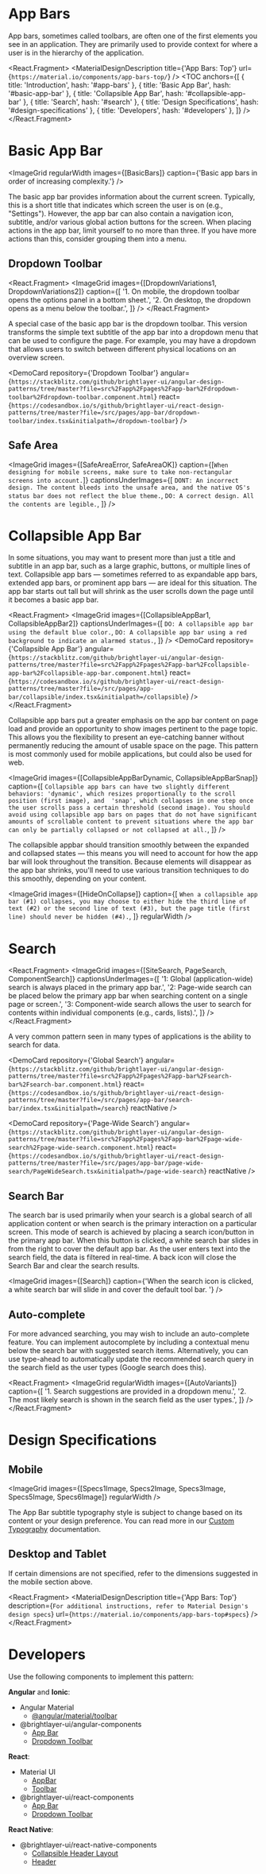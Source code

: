 
<!-- KEYWORDS: design pattern appbar search collapse collapsible extend prominent toolbar banner header -->

# App Bars

<ImageGrid images={[Banner]} regularWidth />

App bars, sometimes called toolbars, are often one of the first elements you see in an application. They are primarily used to provide context for where a user is in the hierarchy of the application.

<React.Fragment>
    <MaterialDesignDescription title={'App Bars: Top'} url={`https://material.io/components/app-bars-top/`} />
    <TOC
        anchors={[
            { title: 'Introduction', hash: '#app-bars' },
            { title: 'Basic App Bar', hash: '#basic-app-bar' },
            { title: 'Collapsible App Bar', hash: '#collapsible-app-bar' },
            { title: 'Search', hash: '#search' },
            { title: 'Design Specifications', hash: '#design-specifications' },
            { title: 'Developers', hash: '#developers' },
        ]}
    />
    <Divider />
</React.Fragment>

# Basic App Bar

<ImageGrid regularWidth images={[BasicBars]} caption={'Basic app bars in order of increasing complexity.'} />

The basic app bar provides information about the current screen. Typically, this is a short title that indicates which screen the user is on (e.g., "Settings"). However, the app bar can also contain a navigation icon, subtitle, and/or various global action buttons for the screen. When placing actions in the app bar, limit yourself to no more than three. If you have more actions than this, consider grouping them into a menu.

## Dropdown Toolbar

<React.Fragment>
    <ImageGrid
        images={[DropdownVariations1, DropdownVariations2]}
        caption={[
            '1. On mobile, the dropdown toolbar opens the options panel in a bottom sheet.',
            '2. On desktop, the dropdown opens as a menu below the toolbar.',
        ]}
    />
</React.Fragment>

A special case of the basic app bar is the dropdown toolbar. This version transforms the simple text subtitle of the app bar into a dropdown menu that can be used to configure the page. For example, you may have a dropdown that allows users to switch between different physical locations on an overview screen.

<DemoCard
    repository={'Dropdown Toolbar'}
    angular={`https://stackblitz.com/github/brightlayer-ui/angular-design-patterns/tree/master?file=src%2Fapp%2Fpages%2Fapp-bar%2Fdropdown-toolbar%2Fdropdown-toolbar.component.html`}
    react={`https://codesandbox.io/s/github/brightlayer-ui/react-design-patterns/tree/master?file=/src/pages/app-bar/dropdown-toolbar/index.tsx&initialpath=/dropdown-toolbar`}
/>

## Safe Area

<ImageGrid
    images={[SafeAreaError, SafeAreaOK]}
    caption={[`When designing for mobile screens, make sure to take non-rectangular screens into account.`]}
    captionsUnderImages={[
        `DONT: An incorrect design. The content bleeds into the unsafe area, and the native OS's status bar does not reflect the blue theme.`,
        `DO: A correct design. All the contents are legible.`,
    ]}
/>

<Divider />

# Collapsible App Bar

In some situations, you may want to present more than just a title and subtitle in an app bar, such as a large graphic, buttons, or multiple lines of text. Collapsible app bars — sometimes referred to as expandable app bars, extended app bars, or prominent app bars — are ideal for this situation. The app bar starts out tall but will shrink as the user scrolls down the page until it becomes a basic app bar.

<React.Fragment>
    <ImageGrid
        images={[CollapsibleAppBar1, CollapsibleAppBar2]}
        captionsUnderImages={[
            `DO: A collapsible app bar using the default blue color.`,
            `DO: A collapsible app bar using a red background to indicate an alarmed status.`,
        ]}
    />
    <DemoCard
        repository={'Collapsible App Bar'}
        angular={`https://stackblitz.com/github/brightlayer-ui/angular-design-patterns/tree/master?file=src%2Fapp%2Fpages%2Fapp-bar%2Fcollapsible-app-bar%2Fcollapsible-app-bar.component.html`}
        react={`https://codesandbox.io/s/github/brightlayer-ui/react-design-patterns/tree/master?file=/src/pages/app-bar/collapsible/index.tsx&initialpath=/collapsible`}
    />
</React.Fragment>

Collapsible app bars put a greater emphasis on the app bar content on page load and provide an opportunity to show images pertinent to the page topic. This allows you the flexibility to present an eye-catching banner without permanently reducing the amount of usable space on the page. This pattern is most commonly used for mobile applications, but could also be used for web.

<ImageGrid
    images={[CollapsibleAppBarDynamic, CollapsibleAppBarSnap]}
    caption={[
        `Collapsible app bars can have two slightly different behaviors: 'dynamic', which resizes proportionally to the scroll position (first image), and  'snap', which collapses in one step once the user scrolls pass a certain threshold (second image). You should avoid using collapsible app bars on pages that do not have significant amounts of scrollable content to prevent situations where the app bar can only be partially collapsed or not collapsed at all.`,
    ]}
/>

The collapsible appbar should transition smoothly between the expanded and collapsed states — this means you will need to account for how the app bar will look throughout the transition. Because elements will disappear as the app bar shrinks, you'll need to use various transition techniques to do this smoothly, depending on your content.

<ImageGrid
    images={[HideOnCollapse]}
    caption={[
        `When a collapsible app bar (#1) collapses, you may choose to either hide the third line of text (#2) or the second line of text (#3), but the page title (first line) should never be hidden (#4).`,
    ]}
    regularWidth
/>

<Divider />

# Search

<React.Fragment>
    <ImageGrid
        images={[SiteSearch, PageSearch, ComponentSearch]}
        captionsUnderImages={[
            '1: Global (application-wide) search is always placed in the primary app bar.',
            '2: Page-wide search can be placed below the primary app bar when searching content on a single page or screen.',
            '3: Component-wide search allows the user to search for contents within individual components (e.g., cards, lists).',
        ]}
    />
</React.Fragment>

A very common pattern seen in many types of applications is the ability to search for data.

<DemoCard
    repository={'Global Search'}
    angular={`https://stackblitz.com/github/brightlayer-ui/angular-design-patterns/tree/master?file=src%2Fapp%2Fpages%2Fapp-bar%2Fsearch-bar%2Fsearch-bar.component.html`}
    react={`https://codesandbox.io/s/github/brightlayer-ui/react-design-patterns/tree/master?file=/src/pages/app-bar/search-bar/index.tsx&initialpath=/search`}
    reactNative
/>

<DemoCard
    repository={'Page-Wide Search'}
    angular={`https://stackblitz.com/github/brightlayer-ui/angular-design-patterns/tree/master?file=src%2Fapp%2Fpages%2Fapp-bar%2Fpage-wide-search%2Fpage-wide-search.component.html`}
    react={`https://codesandbox.io/s/github/brightlayer-ui/react-design-patterns/tree/master?file=/src/pages/app-bar/page-wide-search/PageWideSearch.tsx&initialpath=/page-wide-search`}
    reactNative
/>

## Search Bar

The search bar is used primarily when your search is a global search of all application content or when search is the primary interaction on a particular screen. This mode of search is achieved by placing a search icon/button in the primary app bar. When this button is clicked, a white search bar slides in from the right to cover the default app bar. As the user enters text into the search field, the data is filtered in real-time. A back icon will close the Search Bar and clear the search results.

<ImageGrid
    images={[Search]}
    caption={'When the search icon is clicked, a white search bar will slide in and cover the default tool bar. '}
/>

## Auto-complete

For more advanced searching, you may wish to include an auto-complete feature. You can implement autocomplete by including a contextual menu below the search bar with suggested search items. Alternatively, you can use type-ahead to automatically update the recommended search query in the search field as the user types (Google search does this).

<React.Fragment>
    <ImageGrid
        regularWidth
        images={[AutoVariants]}
        caption={[
            '1. Search suggestions are provided in a dropdown menu.',
            '2. The most likely search is shown in the search field as the user types.',
        ]}
    />
    <Divider />
</React.Fragment>

<!--
TODO: Add write up about contextual action bar here. It is already very well researched and we just need to document it
# Contextual Action Bar
<DemoCard
    repository={'Contextual Action Bar'}
    angular={`https://stackblitz.com/github/brightlayer-ui/angular-design-patterns/tree/master?file=src%2Fapp%2Fpages%2Fapp-bar%2Fcontextual%2Fcontextual.component.html`}
    react={`https://codesandbox.io/s/github/brightlayer-ui/react-design-patterns/tree/master?file=/src/pages/app-bar/contextual-action/index.tsx&initialpath=/contextual-action`}
/>
-->

# Design Specifications

## Mobile

<ImageGrid images={[Specs1Image, Specs2Image, Specs3Image, Specs5Image, Specs6Image]} regularWidth />

The App Bar subtitle typography style is subject to change based on its content or your design preference. You can read more in our [Custom Typography](/style/typography#customization) documentation.

## Desktop and Tablet

If certain dimensions are not specified, refer to the dimensions suggested in the mobile section above.

<React.Fragment>
    <ImageGrid images={[Specs4Image]} regularWidth />
    <MaterialDesignDescription
        title={'App Bars: Top'}
        description={`For additional instructions, refer to Material Design's design specs`}
        url={`https://material.io/components/app-bars-top#specs`}
    />
    <Divider />
</React.Fragment>

# Developers

Use the following components to implement this pattern:

**Angular** and **Ionic**:

-   Angular Material
    -   [@angular/material/toolbar](https://material.angular.io/components/toolbar)
-   @brightlayer-ui/angular-components
    -   [App Bar](https://brightlayer-ui-components.github.io/angular/?path=/story/components-app-bar--with-full-config)
    -   [Dropdown Toolbar](https://brightlayer-ui-components.github.io/angular/?path=/info/components-dropdown-toolbar--readme)

**React**:

-   Material UI
    -   [AppBar](https://mui.com/api/app-bar/)
    -   [Toolbar](https://mui.com/api/toolbar/)
-   @brightlayer-ui/react-components
    -   [App Bar](https://brightlayer-ui-components.github.io/react/?path=/info/components-app-bar--get-read-me-story)
    -   [Dropdown Toolbar](https://brightlayer-ui-components.github.io/react/?path=/info/components-dropdown-toolbar--get-read-me-story)

**React Native**:

-   @brightlayer-ui/react-native-components
    -   [Collapsible Header Layout](https://brightlayer-ui-components.github.io/react-native/?path=/info/components-documentation--collapsible-header-layout)
    -   [Header](https://brightlayer-ui-components.github.io/react-native/?path=/info/components-documentation--header)
